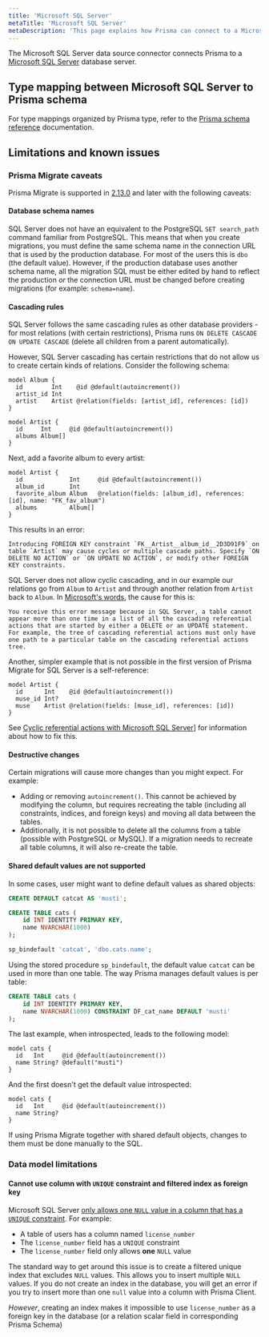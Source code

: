 ```yaml
---
title: 'Microsoft SQL Server'
metaTitle: 'Microsoft SQL Server'
metaDescription: 'This page explains how Prisma can connect to a Microsoft SQL Server database using the Microsoft SQL Server database connector.'
---
```


<TopBlock>

The Microsoft SQL Server data source connector connects Prisma to a [Microsoft SQL Server](https://docs.microsoft.com/en-us/sql/sql-server/?view=sql-server-ver15) database server.

</TopBlock>

## Type mapping between Microsoft SQL Server to Prisma schema

For type mappings organized by Prisma type, refer to the [Prisma schema reference](../../../../reference/api-reference/prisma-schema-reference#model-field-scalar-types) documentation.

## Limitations and known issues

### Prisma Migrate caveats

Prisma Migrate is supported in [2.13.0](https://github.com/prisma/prisma/releases/tag/2.13.0) and later with the following caveats:

#### Database schema names

SQL Server does not have an equivalent to the PostgreSQL `SET search_path` command familiar from PostgreSQL. This means that when you create migrations, you must define the same schema name in the connection URL that is used by the production database. For most of the users this is `dbo` (the default value). However, if the production database uses another schema name, all the migration SQL must be either edited by hand to reflect the production _or_ the connection URL must be changed before creating migrations (for example: `schema=name`).

#### Cascading rules

SQL Server follows the same cascading rules as other database providers - for most relations (with certain restrictions), Prisma runs `ON DELETE CASCADE ON UPDATE CASCADE` (delete all children from a parent automatically).

However, SQL Server cascading has certain restrictions that do not allow us to create certain kinds of relations. Consider the following schema:

```prisma file=schema.prisma
model Album {
  id        Int    @id @default(autoincrement())
  artist_id Int
  artist    Artist @relation(fields: [artist_id], references: [id])
}

model Artist {
  id     Int     @id @default(autoincrement())
  albums Album[]
}
```

Next, add a favorite album to every artist:

```prisma file=schema.prisma highlight=4;normal
model Artist {
  id             Int     @id @default(autoincrement())
  album_id       Int
  favorite_album Album   @relation(fields: [album_id], references: [id], name: "FK_fav_album")
  albums         Album[]
}
```

This results in an error:

```
Introducing FOREIGN KEY constraint `FK__Artist__album_id__2D3D91F9` on table `Artist` may cause cycles or multiple cascade paths. Specify `ON DELETE NO ACTION` or `ON UPDATE NO ACTION`, or modify other FOREIGN KEY constraints.
```

SQL Server does not allow cyclic cascading, and in our example our relations go from `Album` to `Artist` and through another relation from `Artist` back to `Album`. In [Microsoft's words](https://support.microsoft.com/en-us/help/321843/error-message-1785-occurs-when-you-create-a-foreign-key-constraint-tha), the cause for this is:

```
You receive this error message because in SQL Server, a table cannot appear more than one time in a list of all the cascading referential actions that are started by either a DELETE or an UPDATE statement. For example, the tree of cascading referential actions must only have one path to a particular table on the cascading referential actions tree.
```

Another, simpler example that is not possible in the first version of Prisma Migrate for SQL Server is a self-reference:

```prisma file=schema.prisma
model Artist {
  id      Int    @id @default(autoincrement())
  muse_id Int?
  muse    Artist @relation(fields: [muse_id], references: [id])
}
```

See [Cyclic referential actions with Microsoft SQL Server](../../components/prisma-schema/relations/referential-actions/cyclic-referential-actions)] for information about how to fix this.

#### Destructive changes

Certain migrations will cause more changes than you might expect. For example:

- Adding or removing `autoincrement()`. This cannot be achieved by modifying the column, but requires recreating the table (including all constraints, indices, and foreign keys) and moving all data between the tables.
- Additionally, it is not possible to delete all the columns from a table (possible with PostgreSQL or MySQL). If a migration needs to recreate all table columns, it will also re-create the table.

#### Shared default values are not supported

In some cases, user might want to define default values as shared objects:

```sql file=default_objects.sql
CREATE DEFAULT catcat AS 'musti';

CREATE TABLE cats (
    id INT IDENTITY PRIMARY KEY,
    name NVARCHAR(1000)
);

sp_bindefault 'catcat', 'dbo.cats.name';
```

Using the stored procedure `sp_bindefault`, the default value `catcat` can be used in more than one table. The way Prisma manages default values is per table:

```sql file=default_per_table.sql
CREATE TABLE cats (
    id INT IDENTITY PRIMARY KEY,
    name NVARCHAR(1000) CONSTRAINT DF_cat_name DEFAULT 'musti'
);
```

The last example, when introspected, leads to the following model:

```prisma file=schema.prisma
model cats {
  id   Int     @id @default(autoincrement())
  name String? @default("musti")
}
```

And the first doesn't get the default value introspected:

```prisma file=schema.prisma
model cats {
  id   Int     @id @default(autoincrement())
  name String?
}
```

If using Prisma Migrate together with shared default objects, changes to them must be done manually to the SQL.

### Data model limitations

#### Cannot use column with `UNIQUE` constraint and filtered index as foreign key

Microsoft SQL Server [only allows one `NULL` value in a column that has a `UNIQUE` constraint](https://docs.microsoft.com/en-us/sql/relational-databases/tables/unique-constraints-and-check-constraints?view=sql-server-ver15#Unique). For example:

- A table of users has a column named `license_number`
- The `license_number` field has a `UNIQUE` constraint
- The `license_number` field only allows **one** `NULL` value

The standard way to get around this issue is to create a filtered unique index that excludes `NULL` values. This allows you to insert multiple `NULL` values. If you do not create an index in the database, you will get an error if you try to insert more than one `null` value into a column with Prisma Client.

_However_, creating an index makes it impossible to use `license_number` as a foreign key in the database (or a relation scalar field in corresponding Prisma Schema)
